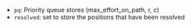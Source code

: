 - `pq`: Priority queue stores (max_effort_on_path, r, c)
- `resolved`: set to store the positions that have been resolved